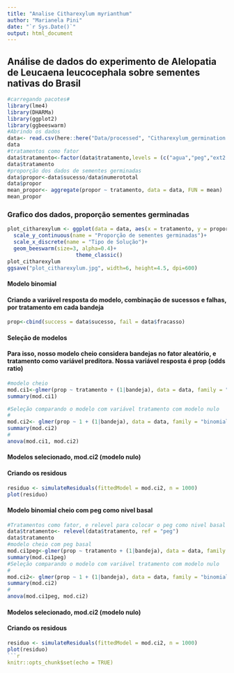 ```yaml
---
title: "Analise Citharexylum myrianthum"
author: "Marianela Pini"
date: "`r Sys.Date()`"
output: html_document
---
```

## Análise de dados do experimento de Alelopatia de Leucaena leucocephala sobre sementes nativas do Brasil           
```r
#carregando pacotes#
library(lme4)
library(DHARMa)
library(ggplot2)
library(ggbeeswarm)
#Abrindo os dados
data<- read.csv(here::here("Data/processed", "Citharexylum_germination.csv"), sep = ";", header=TRUE)
data
#tratamentos como fator
data$tratamento<-factor(data$tratamento,levels = (c("agua","peg","ext2.5","ext5.0")))
data$tratamento
#proporção dos dados de sementes germinadas
data$propor<-data$sucesso/data$numerototal
data$propor
mean_propor<- aggregate(propor ~ tratamento, data = data, FUN = mean)
mean_propor
```
### Grafico dos dados, proporção sementes germinadas
```r
plot_citharexylum <- ggplot(data = data, aes(x = tratamento, y = propor, colour=tratamento))+
  scale_y_continuous(name = "Proporção de sementes germinadas")+
  scale_x_discrete(name = "Tipo de Solução")+
  geom_beeswarm(size=3, alpha=0.4)+
                      theme_classic()
plot_citharexylum
ggsave("plot_citharexylum.jpg", width=6, height=4.5, dpi=600)


```

#### Modelo binomial
#### Criando a variável resposta do modelo, combinação de sucessos e falhas, por tratamento em cada bandeja
```r
prop<-cbind(success = data$sucesso, fail = data$fracasso)
```
#### Seleção de modelos
#### Para isso, nosso modelo cheio considera bandejas no fator aleatório, e tratamento como variável preditora. Nossa variável resposta é prop (odds ratio)
```r
#modelo cheio
mod.ci1<-glmer(prop ~ tratamento + (1|bandeja), data = data, family = "binomial")
summary(mod.ci1)

#Seleção comparando o modelo com variável tratamento com modelo nulo
#
mod.ci2<- glmer(prop ~ 1 + (1|bandeja), data = data, family = "binomial")
summary(mod.ci2)
#
anova(mod.ci1, mod.ci2)
```
#### Modelos selecionado, mod.ci2 (modelo nulo)
#### Criando os residous
```r
residuo <- simulateResiduals(fittedModel = mod.ci2, n = 1000)
plot(residuo)
```

#### Modelo binomial cheio com peg como nivel basal
```r
#Tratamentos como fator, e relevel para colocar o peg como nivel basal
data$tratamento<- relevel(data$tratamento, ref = "peg")
data$tratamento
#modelo cheio com peg basal
mod.ci1peg<-glmer(prop ~ tratamento + (1|bandeja), data = data, family = "binomial")
summary(mod.ci1peg)
#Seleção comparando o modelo com variável tratamento com modelo nulo
#
mod.ci2<- glmer(prop ~ 1 + (1|bandeja), data = data, family = "binomial")
summary(mod.ci2)
#
anova(mod.ci1peg, mod.ci2)
```
#### Modelos selecionado, mod.ci2 (modelo nulo)
#### Criando os residous
```r
residuo <- simulateResiduals(fittedModel = mod.ci2, n = 1000)
plot(residuo)
```r
knitr::opts_chunk$set(echo = TRUE)
```

